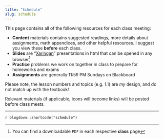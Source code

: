 ```yaml
---
title: "Schedule"
slug: schedule
---
```


This page contains all of the following resources for each class meeting: 

- <i class="fas fa-info-circle"></i> **Content** materials contains suggested readings, more details about assignments, math appendices, and other helpful resources. I suggest you view these **before** each class.
- <i class="fas fa-chalkboard-teacher"></i> **Slides** are "[Xaringan](https://github.com/yihui/xaringan)" presentations in html that can be opened in any browser^[You can find a downloadable <i class="fas fa-file-pdf"></i> `PDF` in each respective <i class="fas fa-info-circle"></i> **class** page]
- <i class="fas fa-dumbbell"></i> **Practice** problems we work on together in class to prepare for homeworks and exams
- <i class="fas fa-laptop-code"></i> **Assignments** are generally 11:59 PM Sundays on Blackboard

Please note, the lesson numbers and topics (e.g. 1.1) are *my* design, and do not match up with the textbook!

Relevant materials (if applicable, icons will become links) will be posted before class meets.

---

`r blogdown::shortcode("schedule")`

